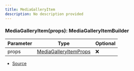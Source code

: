 ```yaml
---
title: MediaGalleryItem
description: No description provided
---
```



### MediaGalleryItem(props): MediaGalleryItemBuilder

| Parameter | Type | Optional |
| ----------- | ----------- | ----------- |
| props | [MediaGalleryItemProps](/docs/api-reference/types/MediaGalleryItemProps) | ❌ |


- [Source](https://github.com/underctrl-io/commandkit/blob/83ef44f10b86e30835e8636786e5222cac412af9/packages/commandkit/src/components/v2/media-gallery.ts#L28)